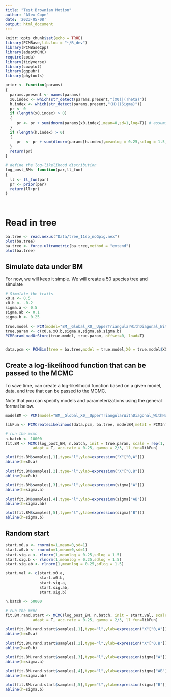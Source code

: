 ```yaml
---
title: "Test Brownian Motion"
author: "Alex Cope"
date: '2023-05-08'
output: html_document
---
```


```r
knitr::opts_chunk$set(echo = TRUE)
library(PCMBase,lib.loc = "~/R_dev")
library(PCMBaseCpp)
library(adaptMCMC)
require(coda)
library(tidyverse)
library(cowplot)
library(ggpubr)
library(phytools)
```

```r

prior <- function(params)
{
  params.present <- names(params)
  x0.index <- which(str_detect(params.present,"(X0)|(Theta)"))
  h.index <- which(str_detect(params.present,"(H)|(Sigma)"))
  pr <- 0
  if (length(x0.index) > 0)
  {
     pr <- pr + sum(dnorm(params[x0.index],mean=0,sd=1,log=T)) # assuming same prior
  }
  if (length(h.index) > 0)
  {
     pr  <- pr + sum(dlnorm(params[h.index],meanlog = 0.25,sdlog = 1.5,log=T))
  }
  return(pr)
}

# define the log-likelihood distribution
log_post_BM<- function(par,ll_fun)
{
  ll <- ll_fun(par)
  pr <- prior(par)
  return(ll+pr)
}




```


# Read in tree
```r
ba.tree <- read.nexus("Data/tree_11sp_noGpig.nex")
plot(ba.tree)
ba.tree <- force.ultrametric(ba.tree,method = "extend")
plot(ba.tree)


```



## Simulate data under BM

For now, we will keep it simple. We will create a 50 species tree and simulate 

```r
# Simulate the traits
x0.a <- 0.5
x0.b <- -0.2
sigma.a <- 0.5
sigma.ab <- 0.1
sigma.b <- 0.25

true.model <- PCM(model="BM__Global_X0__UpperTriangularWithDiagonal_WithNonNegativeDiagonal_Sigma_x__Omitted_Sigmae_x",k=2)
true.param <- c(x0.a,x0.b,sigma.a,sigma.ab,sigma.b)
PCMParamLoadOrStore(true.model, true.param, offset=0, load=T)


data.pcm <- PCMSim(tree = ba.tree,model = true.model,X0 = true.model$X0)
```



## Create a log-likelihood function that can be passed to the MCMC

To save time, can create a log-likelihood function based on a given model, data, and tree that can be passed to the MCMC.

Note that you can specify models and parameterizations using the general format below. 

```r
modelBM <- PCM(model="BM__Global_X0__UpperTriangularWithDiagonal_WithNonNegativeDiagonal_Sigma_x__Omitted_Sigmae_x",k=2)

likFun <- PCMCreateLikelihood(data.pcm, ba.tree, modelBM,metaI = PCMInfoCpp)
```


```r

# run the mcmc
n.batch <- 10000
fit.BM <- MCMC(log_post_BM, n.batch, init = true.param, scale = rep(1, length(true.param)),
            adapt = T, acc.rate = 0.25, gamma = 2/3, ll_fun=likFun)


```


```r
plot(fit.BM$samples[,1],type="l",ylab=expression("X"["0,A"]))
abline(h=x0.a)

plot(fit.BM$samples[,2],type="l",ylab=expression("X"["0,B"]))
abline(h=x0.b)

plot(fit.BM$samples[,3],type="l",ylab=expression(sigma["A"]))
abline(h=sigma.a)

plot(fit.BM$samples[,4],type="l",ylab=expression(sigma["AB"]))
abline(h=sigma.ab)

plot(fit.BM$samples[,5],type="l",ylab=expression(sigma["B"]))
abline(h=sigma.b)


```


## Random start

```r
start.x0.a <- rnorm(n=1,mean=0,sd=1)
start.x0.b <- rnorm(n=1,mean=0,sd=1)
start.sig.a <- rlnorm(1,meanlog = 0.25,sdlog = 1.5)
start.sig.b <- rlnorm(1,meanlog = 0.25,sdlog = 1.5)
start.sig.ab <- rlnorm(1,meanlog = 0.25,sdlog = 1.5)

start.val <- c(start.x0.a,
               start.x0.b,
               start.sig.a,
               start.sig.ab,
               start.sig.b)

n.batch <- 50000

# run the mcmc
fit.BM.rand.start <- MCMC(log_post_BM, n.batch, init = start.val, scale = rep(1, length(start.val)),
            adapt = T, acc.rate = 0.25, gamma = 2/3, ll_fun=likFun)


```



```r
plot(fit.BM.rand.start$samples[,1],type="l",ylab=expression("X"["0,A"]))
abline(h=x0.a)

plot(fit.BM.rand.start$samples[,2],type="l",ylab=expression("X"["0,B"]))
abline(h=x0.b)

plot(fit.BM.rand.start$samples[,3],type="l",ylab=expression(sigma["A"]))
abline(h=sigma.a)

plot(fit.BM.rand.start$samples[,4],type="l",ylab=expression(sigma["AB"]))
abline(h=sigma.ab)

plot(fit.BM.rand.start$samples[,5],type="l",ylab=expression(sigma["B"]))
abline(h=sigma.b)

```


